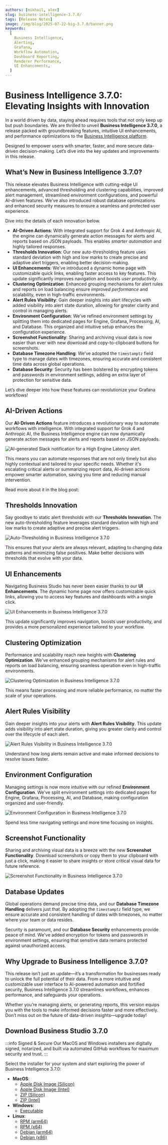 ```yaml
---
authors: [mikhail, alex]
slug: business-intelligence-3.7.0/
tags: [Release Notes]
image: /img/blog/2025-07-22-big-3.7.0/banner.png
keywords:
  [
    Business Intelligence,
    Alerting,
    Grafana,
    Workflow Automation,
    Dashboard Reporting,
    Renderer Performance,
    UI Enhancements,
  ]
---
```



# Business Intelligence 3.7.0: Elevating Insights with Innovation

In a world driven by data, staying ahead requires tools that not only keep up but push boundaries. We are thrilled to unveil **Business Intelligence 3.7.0**, a release packed with groundbreaking features, intuitive UI enhancements, and performance optimizations to the [Business Intelligence platform](/docs/).

Designed to empower users with smarter, faster, and more secure data-driven decision-making. Let’s dive into the key updates and improvements in this release.

## What’s New in Business Intelligence 3.7.0?

This release elevates Business Intelligence with cutting-edge UI enhancements, advanced thresholding and clustering capabilities, improved alert management, streamlined environment configurations, and powerful AI-driven features. We’ve also introduced robust database optimizations and enhanced security measures to ensure a seamless and protected user experience.

Dive into the details of each innovation below.

- **AI-Driven Actions**: With integrated support for Grok 4 and Anthropic AI, the engine can dynamically generate action messages for alerts and reports based on JSON payloads. This enables _smarter automation_ and highly tailored responses.
- **Thresholds Innovation**: Our new auto-thresholding feature uses standard deviation with high and low marks to create precise and adaptive alert triggers, enabling better decision-making.
- **UI Enhancements**: We’ve introduced a dynamic home page with customizable quick links, enabling faster access to key features. This update significantly improves navigation and boosts _user productivity_.
- **Clustering Optimization**: Enhanced grouping mechanisms for alert rules and reports on load balancing ensure _improved performance_ and scalability, even in high-traffic environments.
- **Alert Rules Visibility**: Gain deeper insights into alert lifecycles with added visibility into alert state duration, allowing for greater clarity and control in managing alerts.
- **Environment Configuration**: We’ve refined environment settings by splitting them into dedicated pages for Engine, Grafana, Processing, AI, and Database. This organized and intuitive setup enhances the configuration experience.
- **Screenshot Functionality**: Sharing and archiving visual data is now easier than ever with new download and copy-to-clipboard buttons for screenshots.
- **Database Timezone Handling**: We’ve adopted the `timestamptz` field type to manage dates with timezones, ensuring accurate and consistent time data across global operations.
- **Database Security**: Security has been bolstered by encrypting tokens and passwords in environment settings, adding an extra layer of protection for sensitive data.

Let’s dive deeper into how these features can revolutionize your Grafana workflows!

## AI-Driven Actions

Our **AI-Driven Actions** feature introduces a revolutionary way to automate workflows with intelligence. With integrated support for Grok 4 and Anthropic AI, the Business Intelligence engine can now dynamically generate action messages for alerts and reports based on JSON payloads.

<Image
  title="AI-generated Slack notification for a High Engine Latency alert."
  src="/img/blog/2025-07-14-ai-observability/slack-notification.png"
/>

This means you can automate responses that are not only timely but also highly contextual and tailored to your specific needs. Whether it's escalating critical alerts or summarizing report data, AI-driven actions empower smarter automation, saving you time and reducing manual intervention.

Read more about it in the blog post:

<BlogPost id="ai-observability-20250714" />

## Thresholds Innovation

Say goodbye to static alert thresholds with our **Thresholds Innovation**. The new auto-thresholding feature leverages standard deviation with high and low marks to create adaptive and precise alert triggers.

<Image
  src="/img/blog/2025-07-22-big-3.7.0/thresholds.png"
  alt="Auto-Thresholding in Business Intelligence 3.7.0"
  title="Discover adaptive alert rules with our innovative auto-thresholding feature."
/>

This ensures that your alerts are always relevant, adapting to changing data patterns and minimizing false positives. Make better decisions with thresholds that evolve with your data.

## UI Enhancements

Navigating Business Studio has never been easier thanks to our **UI Enhancements**. The dynamic home page now offers customizable quick links, allowing you to access key features and dashboards with a single click.

<Image
  src="/img/blog/2025-07-22-big-3.7.0/home.png"
  alt="UI Enhancements in Business Intelligence 3.7.0"
  title="Experience faster navigation with a dynamic home page and customizable quick links."
/>

This update significantly improves navigation, boosts user productivity, and provides a more personalized experience tailored to your workflow.

## Clustering Optimization

Performance and scalability reach new heights with **Clustering Optimization**. We've enhanced grouping mechanisms for alert rules and reports on load balancing, ensuring seamless operation even in high-traffic environments.

<Image
  src="/img/blog/2025-07-22-big-3.7.0/clustering.gif"
  alt="Clustering Optimization in Business Intelligence 3.7.0"
  title="Optimized alert and report grouping for superior performance and scalability."
/>

This means faster processing and more reliable performance, no matter the scale of your operations.

## Alert Rules Visibility

Gain deeper insights into your alerts with **Alert Rules Visibility**. This update adds visibility into alert state duration, giving you greater clarity and control over the lifecycle of each alert.

<Image
  src="/img/blog/2025-07-22-big-3.7.0/state-duration.png"
  alt="Alert Rules Visibility in Business Intelligence 3.7.0"
  title="Track alert lifecycles with enhanced visibility into state duration."
/>

Understand how long alerts remain active and make informed decisions to resolve issues faster.

## Environment Configuration

Managing settings is now more intuitive with our refined **Environment Configuration**. We've split environment settings into dedicated pages for Engine, Grafana, Processing, AI, and Database, making configuration organized and user-friendly.

<Image
  src="/img/blog/2025-07-22-big-3.7.0/processing.gif"
  alt="Environment Configuration in Business Intelligence 3.7.0"
  title="Streamlined settings with dedicated pages for each configuration category."
/>

Spend less time navigating settings and more time focusing on insights.

## Screenshot Functionality

Sharing and archiving visual data is a breeze with the new **Screenshot Functionality**. Download screenshots or copy them to your clipboard with just a click, making it easier to share insights or store critical visual data for future reference.

<Image
  src="/img/blog/2025-07-22-big-3.7.0/screenshot-download.gif"
  alt="Screenshot Functionality in Business Intelligence 3.7.0"
  title="Effortlessly download or copy screenshots to share and archive visual data."
/>

## Database Updates

Global operations demand precise time data, and our **Database Timezone Handling** delivers just that. By adopting the `timestamptz` field type, we ensure accurate and consistent handling of dates with timezones, no matter where your team or data resides.

Security is paramount, and our **Database Security** enhancements provide peace of mind. We've added encryption for tokens and passwords in environment settings, ensuring that sensitive data remains protected against unauthorized access.

## Why Upgrade to Business Intelligence 3.7.0?

This release isn’t just an update—it’s a transformation for businesses ready to unlock the full potential of their data. From a more intuitive and customizable user interface to AI-powered automation and fortified security, Business Intelligence 3.7.0 streamlines workflows, enhances performance, and safeguards your operations.

Whether you’re managing alerts, or generating reports, this version equips you with the tools to make informed decisions faster and more effectively. Don’t miss out on the future of data-driven insights—upgrade today!

## Download Business Studio 3.7.0

:::info Signed & Secure
Our MacOS and Windows installers are digitally signed, notarized, and built via automated GitHub workflows for maximum security and trust.
:::

Select the installer for your system and start exploring the power of Business Intelligence 3.7.0:

- **MacOS**:
  - [Apple Disk Image (Silicon)](https://github.com/VolkovLabs/business-intelligence/releases/download/v3.7.0/Business.Studio-3.7.0-arm64.dmg)
  - [Apple Disk Image (Intel)](https://github.com/VolkovLabs/business-intelligence/releases/download/v3.7.0/Business.Studio-3.7.0-x64.dmg)
  - [ZIP (Silicon)](https://github.com/VolkovLabs/business-intelligence/releases/download/v3.7.0/Business.Studio-darwin-arm64-3.7.0.zip)
  - [ZIP (Intel)](https://github.com/VolkovLabs/business-intelligence/releases/download/v3.7.0/Business.Studio-darwin-x64-3.7.0.zip)
- **Windows**:
  - [Executable](https://github.com/VolkovLabs/business-intelligence/releases/download/v3.7.0/Business.Studio-3.7.0.Setup.exe)
- **Linux**:
  - [RPM (arm64)](https://github.com/VolkovLabs/business-intelligence/releases/download/v3.7.0/business-studio-3.7.0-1.arm64.rpm)
  - [RPM (x64)](https://github.com/VolkovLabs/business-intelligence/releases/download/v3.7.0/business-studio-3.7.0-1.x86_64.rpm)
  - [Debian (arm64)](https://github.com/VolkovLabs/business-intelligence/releases/download/v3.7.0/business-studio_3.7.0_arm64.deb)
  - [Debian (x86)](https://github.com/VolkovLabs/business-intelligence/releases/download/v3.7.0/business-studio_3.7.0_amd64.deb)

<GettingStarted />

<Feedback />
